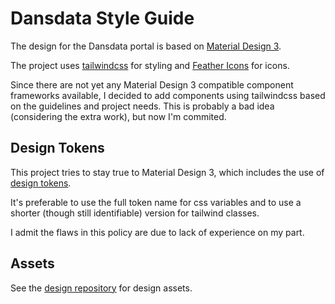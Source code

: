 
<Meta title="Styles/README" />

# Dansdata Style Guide

The design for the Dansdata portal is based on [Material Design 3](https://m3.material.io/).

The project uses [tailwindcss](https://tailwindcss.com/) for styling and
[Feather Icons](https://feathericons.com/) for icons.

Since there are not yet any Material Design 3 compatible component frameworks available,
I decided to add components using tailwindcss based on the guidelines and project needs.
This is probably a bad idea (considering the extra work), but now I'm commited.

## Design Tokens

This project tries to stay true to Material Design 3, which includes the use of
[design tokens](https://m3.material.io/foundations/design-tokens/overview).

It's preferable to use the full token name for css variables and to use a shorter
(though still identifiable) version for tailwind classes.

I admit the flaws in this policy are due to lack of experience on my part.

## Assets

See the [design repository](https://github.com/dansdata-se/design) for design assets.
